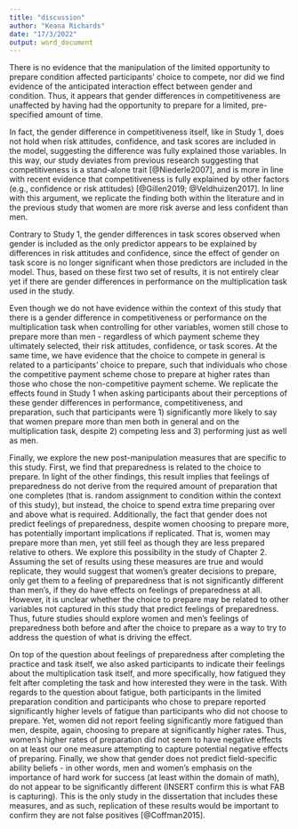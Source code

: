 ```yaml
---
title: "discussion"
author: "Keana Richards"
date: "17/3/2022"
output: word_document
---
```


There is no evidence that the manipulation of the limited opportunity to prepare condition affected participants' choice to compete, nor did we find evidence of the anticipated interaction effect between gender and condition. Thus, it appears that gender differences in competitiveness are unaffected by having had the opportunity to prepare for a limited, pre-specified amount of time.   

In fact, the gender difference in competitiveness itself, like in Study 1, does not hold when risk attitudes, confidence, and task scores are included in the model, suggesting the difference was fully explained those variables. In this way, our study deviates from previous research suggesting that competitiveness is a stand-alone trait [@Niederle2007], and is more in line with recent evidence that competitiveness is fully explained by other factors (e.g., confidence or risk attitudes) [@Gillen2019; @Veldhuizen2017]. In line with this argument, we replicate the finding both within the literature and in the previous study that women are more risk averse and less confident than men. 

Contrary to Study 1, the gender differences in task scores observed when gender is included as the only predictor appears to be explained by differences in risk attitudes and confidence, since the effect of gender on task score is no longer significant when those predictors are included in the model. Thus, based on these first two set of results, it is not entirely clear yet if there are gender differences in performance on the multiplication task used in the study. 

Even though we do not have evidence within the context of this study that there is a gender difference in competitiveness or performance on the multiplication task when controlling for other variables, women still chose to prepare more than men - regardless of which payment scheme they ultimately selected, their risk attitudes, confidence, or task scores. At the same time, we have evidence that the choice to compete in general is related to a participants' choice to prepare, such that individuals who chose the competitive payment scheme chose to prepare at higher rates than those who chose the non-competitive payment scheme. We replicate the effects found in Study 1 when asking participants about their perceptions of these gender differences in performance, competitiveness, and preparation, such that participants were 1) significantly more likely to say that women prepare more than men both in general and on the multiplication task, despite 2) competing less and 3) performing just as well as men. 

Finally, we explore the new post-manipulation measures that are specific to this study. First, we find that preparedness is related to the choice to prepare. In light of the other findings, this result implies that feelings of preparedness do not derive from the required amount of preparation that one completes (that is. random assignment to condition within the context of this study), but instead, the choice to spend extra time preparing over and above what is required. Additionally, the fact that gender does not predict feelings of preparedness, despite women choosing to prepare more, has potentially important implications if replicated. That is, women may prepare more than men, yet still feel as though they are less prepared relative to others. We explore this possibility in the study of Chapter 2. Assuming the set of results using these measures are true and would replicate, they would suggest that women's greater decisions to prepare, only get them to a feeling of preparedness that is not significantly different than men's, if they do have effects on feelings of preparedness at all. However, it is unclear whether the choice to prepare may be related to other variables not captured in this study that predict feelings of preparedness. Thus, future studies should explore women and men's feelings of preparedness both before and after the choice to prepare as a way to try to address the question of what is driving the effect. 

On top of the question about feelings of preparedness after completing the practice and task itself, we also asked participants to indicate their feelings about the multiplication task itself, and more specifically, how fatigued they felt after completing the task and how interested they were in the task. With regards to the question about fatigue, both participants in the limited preparation condition and participants who chose to prepare reported significantly higher levels of fatigue than participants who did not choose to prepare. Yet, women did not report feeling significantly more fatigued than men, despite, again, choosing to prepare at significantly higher rates. Thus, women's higher rates of preparation did not seem to have negative effects on at least our one measure attempting to capture potential negative effects of preparing. 
Finally, we show that gender does not predict field-specific ability beliefs - in other words, men and women's emphasis on the importance of hard work for success (at least within the domain of math), do not appear to be significantly different (INSERT confirm this is what FAB is capturing). This is the only study in the dissertation that includes these measures, and as such, replication of these results would be important to confirm they are not false positives [@Coffman2015]. 